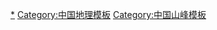 {{Navbox
|name = 中国山脉
|title = [[中国山脉列表|中国山脉]]
|listclass = hlist

|group1 = [[中国西北地区|西北]]
|list1 = * [[阿尔泰山]]
* [[天山山脉|天山]]
* [[阿尔金山]]
* [[祁连山]]
* [[昆仑山]]
* [[阿尔喀山]]
* [[可可西里山]]
* [[巴颜喀拉山]]
* [[阿尼玛卿山]]
* [[唐古拉山]]
* [[喀喇昆仑山]]
* [[秦岭]]
* [[六盘山]]
* [[贺兰山]]
* [[阴山]]
* [[西倾山]]

|group2 = [[中国西南地区|西南]]
|list2 =* [[喜马拉雅山脉]]
* [[冈底斯山]]
* [[唐古拉山脉|唐古拉山]]
* [[念青唐古拉山]]
* [[横断山脉]]（[[邛崃山]]、[[大雪山山脉|大雪山]]、[[沙鲁里山]]、[[芒康山]]－[[云岭]]、[[怒山|他念他翁山]]－[[怒山]]、[[伯舒拉岭]]－[[高黎贡山]]、[[担当利卡山]]）
* [[昆仑山]]
* [[贡嘎山]]
* [[无量山]]
* [[哀牢山]]
* [[五连峰]]
* [[乌蒙山]]
* [[苗嶺山脈|苗岭]]
* [[大娄山]]
* [[大巴山]]
* [[米仓山]]
* [[摩天嶺]]

|group3 = [[中国东北地区|东北]]
|list3 = * [[大兴安岭]]
* [[小兴安岭]]
* [[长白山]]
* [[张广才岭]]
* [[完达山]]
* [[吉林哈达岭]]
* [[龙岗山]]
* [[千山山脉|千山]]

|group4 = [[华北地区|华北]]
|list4 = * [[燕山]]
* [[阴山]]
* [[太行山]]
* [[五台山]]
* [[吕梁山]]
* [[王屋山]]
* [[中条山]]

|group5 = [[中南地区|中南]]
|list5 = * [[大别山]]
* [[伏牛山]]
* [[殽山]]
* [[熊耳山]]
* [[桐柏山]]
* [[武当山]]
* [[幕阜山]]
* [[荊山 (山脈)|荆山]]
* [[巫山山脉|巫山]]
* [[莽山]]
* [[武陵山]]
* [[雪峰山脉|雪峰山]]
* [[九嶷山]]
* [[南岭]]（[[大庾岭]]、[[骑田岭]]、[[萌渚岭]]、[[都庞岭]]、[[越城岭]]）
* [[瑶山]]
* [[九连山]]
* [[十万大山]]
* [[云开大山]]
* [[六诏山]]
* [[五指山 (海南)|五指山]]

|group6 = [[华东地区|华东]]
|list6 =* [[云台山 (江苏)|云台山]]
* [[天目山 (浙江)|天目山]]
* [[雁荡山]]
* [[天台山 (浙江)|天台山]]
* [[会稽山]]
* [[括苍山]]
* [[仙霞岭]]
* [[洞官山]]
* [[武夷山脉|武夷山]]
* [[戴云山]]
* [[黄山]]
* [[九华山]]
* [[罗霄山]]
* [[怀玉山]]
* [[于山]]
* [[泰山]]
* [[崂山]]
* [[崑嵛山]]
* [[茅山]]

|below =  {{icon|category}} [[:Category:中国地形|中国地形]]
|belowstyle = 

|titlegroup = 
|titlegroupstyle = 
|innerstyle = 
}}<noinclude>
[[Category:中国山脉|*]]
[[Category:中国地理模板]]
[[Category:中国山峰模板]]
</noinclude>